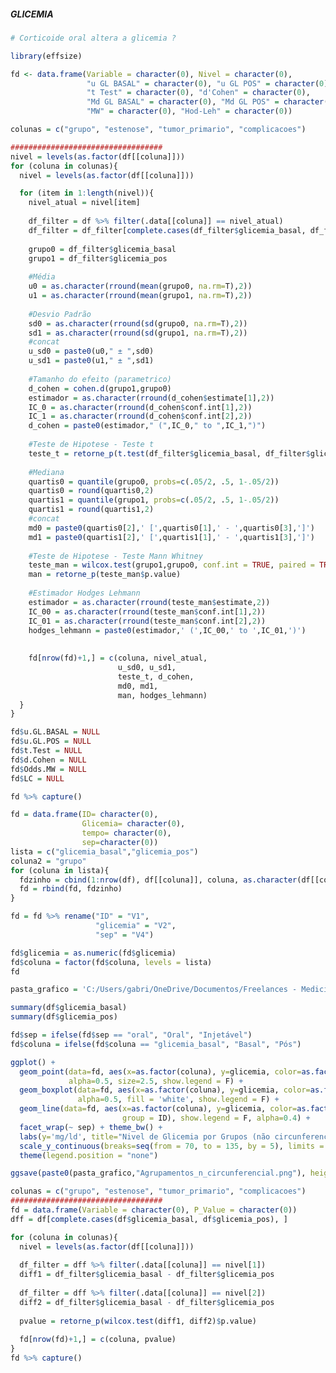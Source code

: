 ##### GLICEMIA

```r
# Corticoide oral altera a glicemia ?

library(effsize)

fd <- data.frame(Variable = character(0), Nivel = character(0),
                 "u GL BASAL" = character(0), "u GL POS" = character(0), 
                 "t Test" = character(0), "d'Cohen" = character(0), 
                 "Md GL BASAL" = character(0), "Md GL POS" = character(0), 
                 "MW" = character(0), "Hod-Leh" = character(0))

colunas = c("grupo", "estenose", "tumor_primario", "complicacoes")

##################################
nivel = levels(as.factor(df[[coluna]]))
for (coluna in colunas){
  nivel = levels(as.factor(df[[coluna]]))

  for (item in 1:length(nivel)){
    nivel_atual = nivel[item]
    
    df_filter = df %>% filter(.data[[coluna]] == nivel_atual)
    df_filter = df_filter[complete.cases(df_filter$glicemia_basal, df_filter$glicemia_pos), ]
    
    grupo0 = df_filter$glicemia_basal
    grupo1 = df_filter$glicemia_pos
    
    #Média
    u0 = as.character(rround(mean(grupo0, na.rm=T),2))
    u1 = as.character(rround(mean(grupo1, na.rm=T),2))
    
    #Desvio Padrão
    sd0 = as.character(rround(sd(grupo0, na.rm=T),2))
    sd1 = as.character(rround(sd(grupo1, na.rm=T),2))
    #concat
    u_sd0 = paste0(u0," ± ",sd0)
    u_sd1 = paste0(u1," ± ",sd1)
    
    #Tamanho do efeito (parametrico)
    d_cohen = cohen.d(grupo1,grupo0)
    estimador = as.character(rround(d_cohen$estimate[1],2))
    IC_0 = as.character(rround(d_cohen$conf.int[1],2))
    IC_1 = as.character(rround(d_cohen$conf.int[2],2))
    d_cohen = paste0(estimador," (",IC_0," to ",IC_1,")")
    
    #Teste de Hipotese - Teste t
    teste_t = retorne_p(t.test(df_filter$glicemia_basal, df_filter$glicemia_pos, paired=T)$p.value)
  
    #Mediana
    quartis0 = quantile(grupo0, probs=c(.05/2, .5, 1-.05/2))
    quartis0 = round(quartis0,2)
    quartis1 = quantile(grupo1, probs=c(.05/2, .5, 1-.05/2))
    quartis1 = round(quartis1,2)
    #concat
    md0 = paste0(quartis0[2],' [',quartis0[1],' - ',quartis0[3],']')
    md1 = paste0(quartis1[2],' [',quartis1[1],' - ',quartis1[3],']')
    
    #Teste de Hipotese - Teste Mann Whitney
    teste_man = wilcox.test(grupo1,grupo0, conf.int = TRUE, paired = TRUE)
    man = retorne_p(teste_man$p.value)
    
    #Estimador Hodges Lehmann
    estimador = as.character(rround(teste_man$estimate,2))
    IC_00 = as.character(rround(teste_man$conf.int[1],2))
    IC_01 = as.character(rround(teste_man$conf.int[2],2))
    hodges_lehmann = paste0(estimador,' (',IC_00,' to ',IC_01,')')
    
    
    fd[nrow(fd)+1,] = c(coluna, nivel_atual,
                        u_sd0, u_sd1,
                        teste_t, d_cohen,
                        md0, md1,
                        man, hodges_lehmann)
  }  
}

fd$u.GL.BASAL = NULL
fd$u.GL.POS = NULL
fd$t.Test = NULL
fd$d.Cohen = NULL
fd$Odds.MW = NULL
fd$LC = NULL

fd %>% capture()

```


```r
fd = data.frame(ID= character(0), 
                Glicemia= character(0),
                tempo= character(0),
                sep=character(0))
lista = c("glicemia_basal","glicemia_pos")
coluna2 = "grupo"
for (coluna in lista){
  fdzinho = cbind(1:nrow(df), df[[coluna]], coluna, as.character(df[[coluna2]]))
  fd = rbind(fd, fdzinho)
}

fd = fd %>% rename("ID" = "V1",
                   "glicemia" = "V2",
                   "sep" = "V4")

fd$glicemia = as.numeric(fd$glicemia)
fd$coluna = factor(fd$coluna, levels = lista)
fd
```


```r
pasta_grafico = 'C:/Users/gabri/OneDrive/Documentos/Freelances - Medicina - Trabalhos Academicos/Joel - Endoscopia - Dissecação/Graficos/Analise Glicemia/'
```


```r
summary(df$glicemia_basal)
summary(df$glicemia_pos)

fd$sep = ifelse(fd$sep == "oral", "Oral", "Injetável")
fd$coluna = ifelse(fd$coluna == "glicemia_basal", "Basal", "Pós")

ggplot() +
  geom_point(data=fd, aes(x=as.factor(coluna), y=glicemia, color=as.factor(coluna)),
             alpha=0.5, size=2.5, show.legend = F) + 
  geom_boxplot(data=fd, aes(x=as.factor(coluna), y=glicemia, color=as.factor(coluna)),
               alpha=0.5, fill = 'white', show.legend = F) +
  geom_line(data=fd, aes(x=as.factor(coluna), y=glicemia, color=as.factor(coluna), 
                         group = ID), show.legend = F, alpha=0.4) +
  facet_wrap(~ sep) + theme_bw() +
  labs(y='mg/ld', title="Nivel de Glicemia por Grupos (não circunferencial)", x="") + 
  scale_y_continuous(breaks=seq(from = 70, to = 135, by = 5), limits = c(70, 135)) + 
  theme(legend.position = "none")

ggsave(paste0(pasta_grafico,"Agrupamentos_n_circunferencial.png"), height=10, width=15, units="cm", dpi=600)
```


```r
colunas = c("grupo", "estenose", "tumor_primario", "complicacoes")
##################################
fd = data.frame(Variable = character(0), P_Value = character(0))
dff = df[complete.cases(df$glicemia_basal, df$glicemia_pos), ]

for (coluna in colunas){
  nivel = levels(as.factor(df[[coluna]]))
  
  df_filter = dff %>% filter(.data[[coluna]] == nivel[1])
  diff1 = df_filter$glicemia_basal - df_filter$glicemia_pos
  
  df_filter = dff %>% filter(.data[[coluna]] == nivel[2])
  diff2 = df_filter$glicemia_basal - df_filter$glicemia_pos
  
  pvalue = retorne_p(wilcox.test(diff1, diff2)$p.value)
  
  fd[nrow(fd)+1,] = c(coluna, pvalue)
}
fd %>% capture()
```
